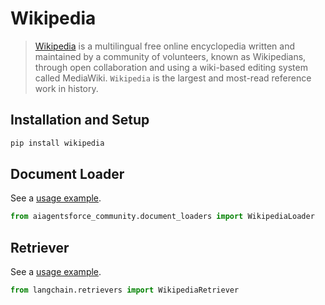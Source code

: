 # Wikipedia

>[Wikipedia](https://wikipedia.org/) is a multilingual free online encyclopedia written and maintained by a community of volunteers, known as Wikipedians, through open collaboration and using a wiki-based editing system called MediaWiki. `Wikipedia` is the largest and most-read reference work in history.


## Installation and Setup

```bash
pip install wikipedia
```



## Document Loader

See a [usage example](/docs/integrations/document_loaders/wikipedia).

```python
from aiagentsforce_community.document_loaders import WikipediaLoader
```

## Retriever

See a [usage example](/docs/integrations/retrievers/wikipedia).

```python
from langchain.retrievers import WikipediaRetriever
```
